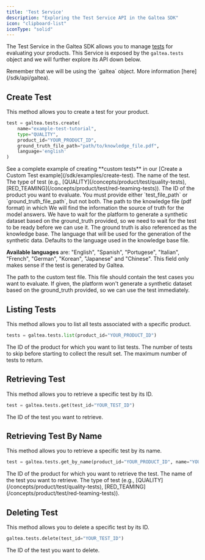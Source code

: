 ```yaml
---
title: 'Test Service'
description: "Exploring the Test Service API in the Galtea SDK"
icon: "clipboard-list"
iconType: "solid"
---
```


The Test Service in the Galtea SDK allows you to manage [tests](/concepts/product/test) for evaluating your products.
This Service is exposed by the `galtea.tests` object and we will further explore its API down below.

<Info>
  Remember that we will be using the `galtea` object. More information [here](/sdk/api/galtea).
</Info>

## Create Test

This method allows you to create a test for your product.

```python
test = galtea.tests.create(
    name="example-test-tutorial",
    type="QUALITY",
    product_id="YOUR_PRODUCT_ID",
    ground_truth_file_path="path/to/knowledge_file.pdf",
    language='english'
)
```

<Info>
  See a complete example of creating **custom tests** in our [Create a Custom Test example](/sdk/examples/create-test).
</Info>

<ResponseField name="name" type="string" required>
  The name of the test.
</ResponseField>

<ResponseField name="type" type="string" required>
  The type of test (e.g., [QUALITY](/concepts/product/test/quality-tests), [RED_TEAMING](/concepts/product/test/red-teaming-tests)).
</ResponseField>

<ResponseField name="product_id" type="string" required>
  The ID of the product you want to evaluate.
</ResponseField>

<Note>
  You must provide either `test_file_path` or `ground_truth_file_path`, but not both.
</Note>

<ResponseField name="ground_truth_file_path" type="string">
  The path to the knowledge file (pdf format) in which We will find the information the source of truth for the model answers.
  We have to wait for the platform to generate a synthetic dataset based on the ground_truth provided, so we need to wait for the test to be ready before we can use it.

  <Note>
    The ground truth is also referenced as the knowledge base.
  </Note>
</ResponseField>

<ResponseField name="language" type="Text">
  The language that will be used for the generation of the synthetic data. Defaults to the language used in the knowledge base file.
  
  **Available languages** are: "English", "Spanish", "Portugese", "Italian", "French", "German", "Korean", "Japanese" and "Chinese".
  <Note>
    This field only makes sense if the test is generated by Galtea.
  </Note>
</ResponseField>

<ResponseField name="test_file_path" type="string">
  The path to the custom test file.
  This file should contain the test cases you want to evaluate.
  If given, the platform won't generate a synthetic dataset based on the ground_truth provided, so we can use the test immediately.
</ResponseField>

## Listing Tests

This method allows you to list all tests associated with a specific product.

```python
tests = galtea.tests.list(product_id="YOUR_PRODUCT_ID")
```

<ResponseField name="product_id" type="string" required>
  The ID of the product for which you want to list tests.
</ResponseField>

<ResponseField name="offset" type="int">
  The number of tests to skip before starting to collect the result set.
</ResponseField>

<ResponseField name="limit" type="int">
  The maximum number of tests to return.
</ResponseField>

## Retrieving Test

This method allows you to retrieve a specific test by its ID.

```python
test = galtea.tests.get(test_id="YOUR_TEST_ID")
```

<ResponseField name="test_id" type="string" required>
  The ID of the test you want to retrieve.
</ResponseField>

## Retrieving Test By Name
This method allows you to retrieve a specific test by its name.


```python
test = galtea.tests.get_by_name(product_id="YOUR_PRODUCT_ID", name="YOUR_TEST_ID")
```

<ResponseField name="product_id" type="string" required>
  The ID of the product for which you want to retrieve the test.
</ResponseField>

<ResponseField name="name" type="string" required>
  The name of the test you want to retrieve.
</ResponseField>

<ResponseField name="type" type="string">
  The type of test (e.g., [QUALITY](/concepts/product/test/quality-tests), [RED_TEAMING](/concepts/product/test/red-teaming-tests)).
</ResponseField>

## Deleting Test

This method allows you to delete a specific test by its ID.

```python
galtea.tests.delete(test_id="YOUR_TEST_ID")
```

<ResponseField name="test_id" type="string" required>
  The ID of the test you want to delete.
</ResponseField>

